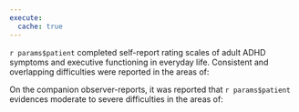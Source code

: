```yaml
---
execute:
  cache: true
---
```


<!-- ## ADHD/Executive Functioning -->

`r params$patient` completed self-report rating scales of adult ADHD symptoms
and executive functioning in everyday life. Consistent and overlapping difficulties were reported in the areas of:

<!-- insert 2-3 scores -->

On the companion observer-reports, it was reported that `r params$patient` evidences
moderate to severe difficulties in the areas of:

<!-- insert 2-3 scores -->
